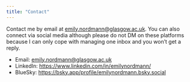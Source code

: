 ```yaml
---
title: "Contact"
---
```


Contact me by email at <emily.nordmann@glasgow.ac.uk>. You can also connect via social media although please do not DM on these platforms because I can only cope with managing one inbox and you won't get a reply.

- Email: <emily.nordmann@glasgow.ac.uk>  
- LinkedIn: <https://www.linkedin.com/in/emilynordmann/>  
- BlueSky: <https://bsky.app/profile/emilynordmann.bsky.social>

